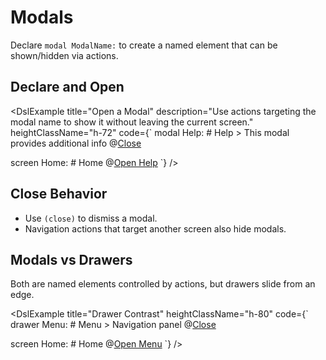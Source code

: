 
# Modals

Declare `modal ModalName:` to create a named element that can be shown/hidden via actions.

## Declare and Open

<DslExample
	title="Open a Modal"
	description="Use actions targeting the modal name to show it without leaving the current screen."
	heightClassName="h-72"
	code={`
modal Help:
	# Help
	> This modal provides additional info
	@[Close](close)

screen Home:
	# Home
	@[Open Help](Help)
	`}
/>

## Close Behavior

- Use `(close)` to dismiss a modal.
- Navigation actions that target another screen also hide modals.

## Modals vs Drawers

Both are named elements controlled by actions, but drawers slide from an edge.

<DslExample
	title="Drawer Contrast"
	heightClassName="h-80"
	code={`
drawer Menu:
	# Menu
	> Navigation panel
	@[Close](close)

screen Home:
	# Home
	@[Open Menu](Menu)
	`}
/>
